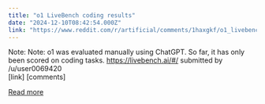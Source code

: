 ```yaml
---
title: "o1 LiveBench coding results"
date: "2024-12-10T08:42:54.000Z"
link: "https://www.reddit.com/r/artificial/comments/1haxgkf/o1_livebench_coding_results/"
---
```


Note: Note: o1 was evaluated manually using ChatGPT. So far, it has only been scored on coding tasks.
 https://livebench.ai/#/
    submitted by    /u/user0069420  
 [link]   [comments]

[Read more](https://www.reddit.com/r/artificial/comments/1haxgkf/o1_livebench_coding_results/)

